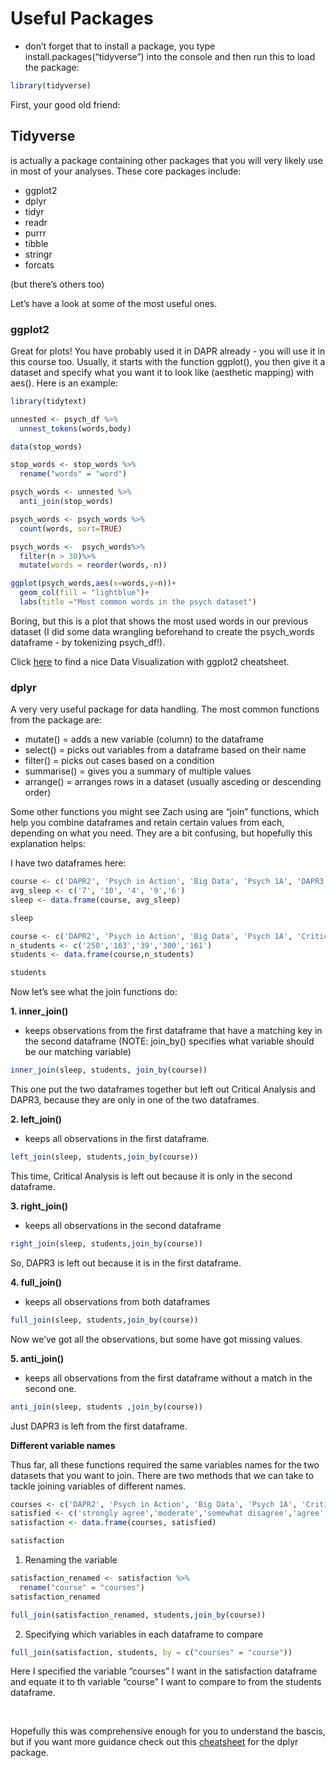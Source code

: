 # Useful Packages

- don't forget that to install a package, you type install.packages("tidyverse") into the console and then run this to load the package:

```r
library(tidyverse)
```

First, your good old friend:

## Tidyverse

is actually a package containing other packages that you will very likely use in most of your analyses. These core packages include:

  - ggplot2
  - dplyr
  - tidyr
  - readr
  - purrr
  - tibble
  - stringr
  - forcats
  
(but there's others too)
  
Let's have a look at some of the most useful ones.

### ggplot2

Great for plots! You have probably used it in DAPR already - you will use it in this course too. Usually, it starts with the function ggplot(), you then give it a dataset and specify what you want it to look like (aesthetic mapping) with aes(). Here is an example:

```r
library(tidytext)

unnested <- psych_df %>%
  unnest_tokens(words,body)

data(stop_words)

stop_words <- stop_words %>%
  rename("words" = "word")

psych_words <- unnested %>%
  anti_join(stop_words)

psych_words <- psych_words %>%
  count(words, sort=TRUE)

psych_words <-  psych_words%>%
  filter(n > 30)%>%
  mutate(words = reorder(words,-n))

```

```r
ggplot(psych_words,aes(x=words,y=n))+
  geom_col(fill = "lightblue")+
  labs(title ="Most common words in the psych dataset")
```

Boring, but this is a plot that shows the most used words in our previous dataset (I did some data wrangling beforehand to create the psych_words dataframe - by tokenizing psych_df!).

Click [here](https://github.com/rstudio/cheatsheets/blob/main/data-visualization.pdf) to find a nice Data Visualization with ggplot2 cheatsheet.

### dplyr

A very very useful package for data handling. The most common functions from the package are:

  - mutate() = adds a new variable (column) to the dataframe
  - select() = picks out variables from a dataframe based on their name
  - filter() = picks out cases based on a condition
  - summarise() = gives you a summary of multiple values
  - arrange() = arranges rows in a dataset (usually asceding or descending order)
  
Some other functions you might see Zach using are "join" functions, which help you combine dataframes and retain certain values from each, depending on what you need. They are a bit confusing, but hopefully this explanation helps:

I have two dataframes here:

```r
course <- c('DAPR2', 'Psych in Action', 'Big Data', 'Psych 1A', 'DAPR3')
avg_sleep <- c('7', '10', '4', '9','6')
sleep <- data.frame(course, avg_sleep)
```

```r
sleep
```

```r
course <- c('DAPR2', 'Psych in Action', 'Big Data', 'Psych 1A', 'Critical Analysis')
n_students <- c('250','163','39','300','161')
students <- data.frame(course,n_students)
```

```r
students
```

Now let's see what the join functions do:

**1. inner_join()**

- keeps observations from the first dataframe that have a matching key in the second dataframe (NOTE: join_by() specifies what variable should be our matching variable)

```r
inner_join(sleep, students, join_by(course))
```

This one put the two dataframes together but left out Critical Analysis and DAPR3, because they are only in one of the two dataframes.

**2. left_join()**

- keeps all observations in the first dataframe.

```r
left_join(sleep, students,join_by(course))
```

This time, Critical Analysis is left out because it is only in the second dataframe.

**3. right_join()**

- keeps all observations in the second dataframe

```r
right_join(sleep, students,join_by(course))
```

So, DAPR3 is left out because it is in the first dataframe.


**4. full_join()**

- keeps all observations from both dataframes

```r
full_join(sleep, students,join_by(course))
```

Now we've got all the observations, but some have got missing values.

**5. anti_join()**

- keeps all observations from the first dataframe without a match in the second one.

```r
anti_join(sleep, students ,join_by(course))
```
Just DAPR3 is left from the first dataframe.

**Different variable names**

Thus far, all these functions required the same variables names for the two datasets that you want to join. There are two methods that we can take to tackle joining variables of different names. 

```r
courses <- c('DAPR2', 'Psych in Action', 'Big Data', 'Psych 1A', 'Critical Analysis')
satisfied <- c('strongly agree','moderate','somewhat disagree','agree','moderate')
satisfaction <- data.frame(courses, satisfied)
```

```r
satisfaction
```

1. Renaming the variable 

```r
satisfaction_renamed <- satisfaction %>%
  rename("course" = "courses")
satisfaction_renamed
```

```r
full_join(satisfaction_renamed, students,join_by(course))
```

2. Specifying which variables in each dataframe to compare

```r
full_join(satisfaction, students, by = c("courses" = "course"))
```

Here I specified the variable "courses" I want in the satisfaction dataframe and equate it to th variable "course" I want to compare to from the students dataframe.

<br>

Hopefully this was comprehensive enough for you to understand the bascis, but if you want more guidance check out this [cheatsheet](https://github.com/rstudio/cheatsheets/blob/main/data-transformation.pdf) for the dplyr package.



